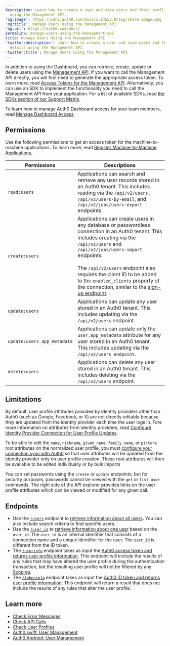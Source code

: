 ```yaml
---
description: Learn how to create a user and view users and their profile details
  using the Management API.
'og:image': https://cdn2.auth0.com/docs/1.14553.0/img/share-image.png
'og:title': Manage Users Using the Management API
'og:url': https://auth0.com/docs/
permalink: manage-users-using-the-management-api
title: Manage Users Using the Management API
'twitter:description': Learn how to create a user and view users and their profile
  details using the Management API.
'twitter:title': Manage Users Using the Management API
---
```

In addition to using the Dashboard, you can retrieve, create, update or delete users using the [Management API](https://auth0.com/docs/api/management/v2#!/Users/get_users). If you want to call the <Tooltip tip="Management API: A product to allow customers to perform administrative tasks." cta="View Glossary" href="/docs/glossary?term=Management+API">Management API</Tooltip> directly, you will first need to generate the appropriate <Tooltip tip="Management API: A product to allow customers to perform administrative tasks." cta="View Glossary" href="/docs/glossary?term=access+token">access token</Tooltip>. To learn more, read [Access Tokens for the Management API](/docs/secure/tokens/access-tokens/management-api-access-tokens). Alternatively, you can use an SDK to implement the functionality you need to call the Management API from your application. For a list of available SDKs, read [the SDKs section of our Support Matrix](/docs/troubleshoot/customer-support/product-support-matrix).

To learn how to manage <Tooltip tip="Auth0 Dashboard: Auth0's main product to configure your services." cta="View Glossary" href="/docs/glossary?term=Auth0+Dashboard">Auth0 Dashboard</Tooltip> access for your team members, read [Manage Dashboard Access](/docs/get-started/manage-dashboard-access).

## Permissions

Use the following permissions to get an access token for the machine-to-machine applications. To learn more, read [Register Machine-to-Machine Applications.](/docs/get-started/auth0-overview/create-applications/machine-to-machine-apps)

<table class="table"><thead>
<tr>
<th>Permissions</th>
<th>Descriptions</th>
</tr>
</thead>
<tbody>
<tr>
<td><code>read:users</code></td>
<td>Applications can search and retrieve any user records stored in an Auth0 tenant. This includes reading via the <code>/api/v2/users</code> , <code>/api/v2/users-by-email</code>, and <code>/api/v2/jobs/users-export</code> endpoints.</td>
</tr>
<tr>
<td><code>create:users</code></td>
<td>Applications can create users in any database or passwordless connection in an Auth0 tenant. This includes creating via the <code>/api/v2/users</code> and <code>/api/v2/jobs/users-import</code> endpoints.<br/><br/> The <code>/api/v2/users</code> endpoint also requires the client ID to be added to the <code>enabled_clients</code> property of the connection, similar to the <a href="https://auth0.com/docs/api/authentication#signup">sign-up endpoint</a>.</td>
</tr>
<tr>
<td><code>update:users</code></td>
<td>Applications can update any user stored in an Auth0 tenant. This includes updating via the <code>/api/v2/users</code> endpoint.</td>
</tr>
<tr>
<td><code>update:users_app_metadata</code></td>
<td>Applications can update only the <code>user.app_metadata</code> attribute for any user stored in an Auth0 tenant. This includes updating via the <code>/api/v2/users endpoint</code>.</td>
</tr>
<tr>
<td><code>delete:users</code></td>
<td>Applications can delete any user stored in an Auth0 tenant. This includes deleting via the <code>/api/v2/users</code> endpoint.</td>
</tr>
</tbody>
</table>

## Limitations

By default, user profile attributes provided by <Tooltip tip="Identity Provider (IdP): Service that stores and manages digital identities." cta="View Glossary" href="/docs/glossary?term=identity+providers">identity providers</Tooltip> other than Auth0 (such as Google, Facebook, or X) are not directly editable because they are updated from the identity provider each time the user logs in. Fore more information on attributes from identity providers, read [Configure Identity Provider Connection for User Profile Updates](/docs/manage-users/user-accounts/user-profiles/configure-connection-sync-with-auth0).

To be able to edit the `name`, `nickname`, `given_name`, `family_name`, or `picture` root attributes on the normalized user profile, you must [configure your connection sync with Auth0](/docs/manage-users/user-accounts/user-profiles/configure-connection-sync-with-auth0) so that user attributes will be updated from the identity provider only on user profile creation. These root attributes will then be available to be edited individually or by bulk imports

You can set passwords using the `create` or `update` endpoints, but for security purposes, passwords cannot be viewed with the `get` or `list user` commands. The right side of the API explorer provides hints on the user profile attributes which can be viewed or modified for any given call.

## Endpoints

* Use the [`/users`](https://auth0.com/docs/api/management/v2/users/get-users) endpoint to [retrieve information about all users](https://auth0.com/docs/api/management/v2/users/get-users). You can also include search criteria to find specific users.
* Use the [`/user_id`](https://auth0.com/docs/api/management/v2/users/get-users-by-id) to [retrieve information about one user](https://auth0.com/docs/api/management/v2/users/get-users-by-id) based on the `user_id`. The `user_id` is an internal identifier that consists of a connection name and a unique identifier for the user. The `user_id` is different from the <Tooltip tip="ID Token: Credential meant for the client itself, rather than for accessing a resource." cta="View Glossary" href="/docs/glossary?term=ID+token">ID token</Tooltip>.
* The [`/userinfo`](https://auth0.com/docs/api/authentication/reference#get-user-info) endpoint takes as input the [Auth0 access token and returns user profile information](https://auth0.com/docs/api/authentication/reference#get-user-info). This endpoint will include the results of any rules that may have altered the user profile during the authentication transaction, but the resulting user profile will not be filtered by any [Scoping](/docs/get-started/apis/scopes/api-scopes).
* The [`/tokeninfo`](https://auth0.com/docs/api/authentication/reference#get-token-info) endpoint takes as input the [Auth0 ID token and returns user profile information](https://auth0.com/docs/api/authentication/reference#get-token-info). This endpoint will return a result that does not include the results of any rules that alter the user profile.

## Learn more

* [Check Error Messages](/docs/troubleshoot/basic-issues/check-error-messages)
* [Check API Calls](/docs/troubleshoot/authentication-issues/check-api-calls)
* [Check User Profiles](/docs/troubleshoot/authentication-issues/check-user-profiles)
* [Auth0.swift: User Management](/docs/libraries/auth0-swift/auth0-swift-user-management)
* [Auth0.Android: User Management](/docs/auth0-android-user-management)